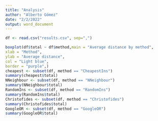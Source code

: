 ---
title: "Analysis"
author: "Alberto Gómez"
date: "2/2/2022"
output: word_document
---

```{r setup, include=FALSE}
df <- read.csv("results.csv", sep=",")
```

```{r analysis}
boxplot(df$total ~ df$method,main = "Average distance by method",
xlab = "Method",
ylab = "Average distance",
col = "Light blue",
border = "purple",)
cheapest <- subset(df, method == "CheapestIns")
summary(cheapest$total)
NNeighbour <- subset(df, method == "NNeighbour")
summary(NNeighbour$total)
RandomIns <- subset(df, method == "RandomIns")
summary(RandomIns$total)
Christofides <- subset(df, method == "Christofides")
summary(Christofides$total)
GoogleOR <- subset(df, method == "GoogleOR")
summary(GoogleOR$total)
```

